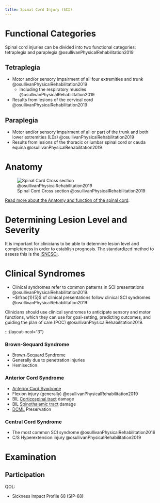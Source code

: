 ```yaml
---
title: Spinal Cord Injury (SCI)
---
```





# Functional Categories

Spinal cord injuries can be divided into two functional categories: tetraplegia and paraplegia @osullivanPhysicalRehabilitation2019

:::{layout-ncol="2"}

## Tetraplegia

- Motor and/or sensory impairment of all four extremities and trunk @osullivanPhysicalRehabilitation2019
    - Including the respiratory muscles @osullivanPhysicalRehabilitation2019
- Results from lesions of the cervical cord @osullivanPhysicalRehabilitation2019


## Paraplegia

- Motor and/or sensory impairment of all or part of the trunk and both lower extremities (LEs) @osullivanPhysicalRehabilitation2019
- Results from lesions of the thoracic or lumbar spinal cord or cauda equina @osullivanPhysicalRehabilitation2019

:::


# Anatomy

![Spinal Cord Cross section @osullivanPhysicalRehabilitation2019](/The Archive/Neuroscience/Neuroanatomy/Spinal Cord/images/osullivan fig20.1 spinal cord cross section.png)

[Read more about the Anatomy and function of the spinal cord]({{< var ref-spinal-cord.path >}}).



# Determining Lesion Level and Severity

It is important for clinicians to be able to determine lesion level and completeness in order to establish prognosis.
The standardized method to assess this is the [ISNCSCI]({{< var ref-spinal-cord-injury.isncsci >}}).

# Clinical Syndromes

- Clinical syndromes refer to common patterns in SCI presentations @osullivanPhysicalRehabilitation2019.
- ~$\frac{1}{5}$ of clinical presentations follow clinical SCI syndromes @osullivanPhysicalRehabilitation2019.


:::{.callout-tip title="Clinical Significance"}

Clinicians should use clinical syndromes to anticipate sensory and motor functions, which they can use for goal-setting, predicting outcomes, and guiding the plan of care (POC) @osullivanPhysicalRehabilitation2019.
:::


:::{layout-ncol="3"}

### Brown-Sequard Syndrome

- [Brown-Sequard Syndrome]({{< var ref-spinal-cord-injury.brown-sequard-syndrome >}})
- Generally due to penetration injuries
- Hemisection

### Anterior Cord Syndrome

- [Anterior Cord Syndrome]({{< var ref-spinal-cord-injury.anterior-cord-syndrome >}})
- Flexion injury (generally) @osullivanPhysicalRehabilitation2019
- BIL [Corticospinal tract]({{< var ref-lateral-corticospinal-tract.path >}}) damage
- BIL [Spinothalamic tract]({{< var ref-spinothalamic-tract.path >}}) damage
- [DCML]({{< var ref-dorsal-column-medial-lemniscus.path >}}) Preservation


### Central Cord Syndrome

- The most common SCI syndrome @osullivanPhysicalRehabilitation2019
- C/S Hyperextension injury @osullivanPhysicalRehabilitation2019



# Examination


## Participation

QOL:

- Sickness Impact Profile 68 (SIP-68)